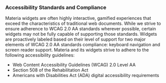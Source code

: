 ### Accessibility Standards and Compliance

Materia widgets are often highly interactive, gamified experiences that exceed the characteristics of traditional web
documents. While we strive to ensure adherence to WCAG 2.0 AA standards wherever possible, certain widgets may not be
fully capable of supporting those standards. Widgets are proactively labeled based on their level of support for two
major elements of WCAG 2.0 AA standards compliance: keyboard navigation and screen reader support. Materia and its
widgets strive to adhere to the following accessibility guidelines:

- Web Content Accessibility Guidelines (WCAG) 2.0 Level AA
- Section 508 of the Rehabilitation Act
- Americans with Disabilities Act (ADA) digital accessibility requirements
